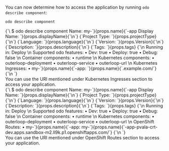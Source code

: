 

You can now determine how to access the application by running `odo describe component`:

```console
odo describe component
```

<Tabs groupId="quickstart">
  <TabItem value="kubernetes" label="Kubernetes">

<div>
<CodeBlock language="console">
{`\
$ odo describe component
Name: my-`}{props.name}{`-app
Display Name: `}{props.displayName}{`\n`}
{`Project Type: `}{props.projectType}{`\n`}
{`Language: `}{props.language}{`\n`}
{`Version: `}{props.Version}{`\n`}
{`Description: `}{props.description}{`\n`}
{`Tags: `}{props.tags}
{`\n
Running in: Deploy
\n
Supported odo features:
 •  Dev: true
 •  Deploy: true
 •  Debug: false
\n
Container components:
 •  runtime
\n
Kubernetes components:
 •  outerloop-deployment
 •  outerloop-service
 •  outerloop-url
\n
Kubernetes Ingresses:
 •  my-`}{props.name}{`-app: `}{props.name}{`.example.com/`}
{`\n
`}
</CodeBlock>
</div>
You can use the URI mentioned under Kubernetes Ingresses section to access your application.
  </TabItem>
  <TabItem value="openshift" label="OpenShift">

<div>
<CodeBlock language="console">
{`\
$ odo describe component
Name: my-`}{props.name}{`-app
Display Name: `}{props.displayName}{`\n`}
{`Project Type: `}{props.projectType}{`\n`}
{`Language: `}{props.language}{`\n`}
{`Version: `}{props.Version}{`\n`}
{`Description: `}{props.description}{`\n`}
{`Tags: `}{props.tags}
{`\n
Running in: Deploy
\n
Supported odo features:
 •  Dev: true
 •  Deploy: true
 •  Debug: false
\n
Container components:
 •  runtime
\n
Kubernetes components:
 •  outerloop-deployment
 •  outerloop-service
 •  outerloop-url
\n
OpenShift Routes:
 •  my-`}{props.name}{`-app: my-`}{props.name}{`-app-pvala-crt-dev.apps.sandbox-m2.ll9k.p1.openshiftapps.com/`}
{`\n
`}
</CodeBlock>
</div>
You can use the URI mentioned under OpenShift Routes section to access your application.

</TabItem>
</Tabs>